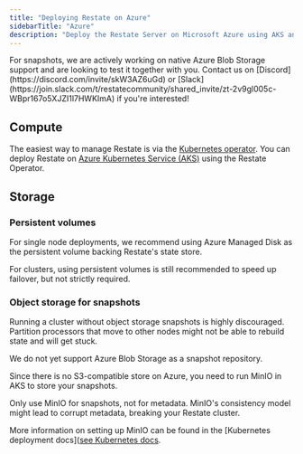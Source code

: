 ```yaml
---
title: "Deploying Restate on Azure"
sidebarTitle: "Azure"
description: "Deploy the Restate Server on Microsoft Azure using AKS and persistent storage."
---
```


<Info>
For snapshots, we are actively working on native Azure Blob Storage support and are looking to test it together with you. Contact us on [Discord](https://discord.com/invite/skW3AZ6uGd) or [Slack](https://join.slack.com/t/restatecommunity/shared_invite/zt-2v9gl005c-WBpr167o5XJZI1l7HWKImA) if you're interested!
</Info>

## Compute

The easiest way to manage Restate is via the [Kubernetes operator](/server/deploy/kubernetes).
You can deploy Restate on [Azure Kubernetes Service (AKS)](https://azure.microsoft.com/en-us/products/kubernetes-service) using the Restate Operator.

## Storage

### Persistent volumes

For single node deployments, we recommend using Azure Managed Disk as the persistent volume backing Restate's state store.

For clusters, using persistent volumes is still recommended to speed up failover, but not strictly required.

### Object storage for snapshots

Running a cluster without object storage snapshots is highly discouraged. Partition processors that move to other nodes might not be able to rebuild state and will get stuck.

We do not yet support Azure Blob Storage as a snapshot repository.

Since there is no S3-compatible store on Azure, you need to run MinIO in AKS to store your snapshots.

<Warning>
Only use MinIO for snapshots, not for metadata. MinIO's consistency model might lead to corrupt metadata, breaking your Restate cluster.

More information on setting up MinIO can be found in the [Kubernetes deployment docs]([see Kubernetes docs](/server/deploy/kubernetes#minio-object-storage).
</Warning>